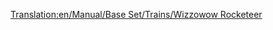 [[Translation:en/Manual/Base Set/Trains/Wizzowow Rocketeer]]
{{es/Manual/Base Set/Trains/Trenes|Imagen=
|Nombre=Wizzowow Rocketeer
|Precio=  € ( £)
|Velocidad= km/h ( mph)
|Peso= t
|Potencia=CV ( kW)
|Coste-anual= € ( £)
|Diseño=
|Duración=
|Capacidad=
|Descripción=
|Vida-real=
}}